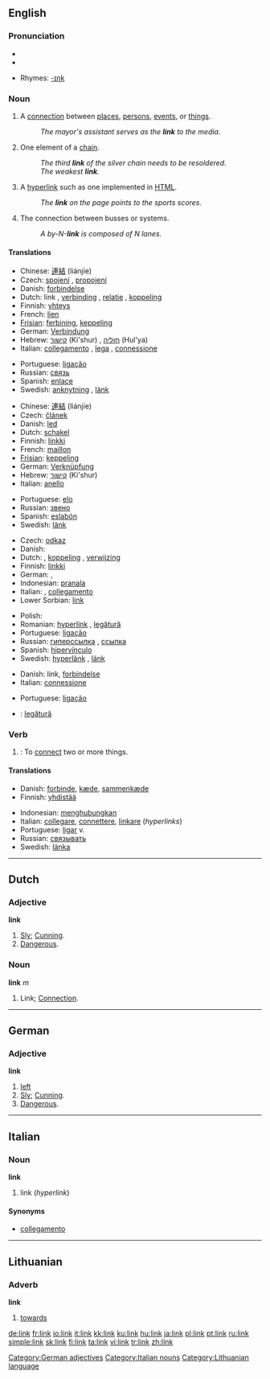 ==English==

===Pronunciation===
* {{IPA|/liŋk/}}
*{{audio|en-us-link.ogg|Audio (US)}}

* Rhymes: [[Rhymes:English:-ɪŋk|-ɪŋk]]

===Noun===
{{en-noun}}

# A [[connection]] between [[place]]s, [[person]]s, [[event]]s, or [[thing]]s.
#: ''The mayor's assistant serves as the '''link''' to the media.''
# One element of a [[chain]].
#: ''The third '''link''' of the silver chain needs to be resoldered.''
#: ''The weakest '''link'''.''
# {{computing}} A [[hyperlink]] such as one implemented in [[HTML]].
#: ''The '''link''' on the page points to the sports scores.''
# {{computing}} The connection between busses or systems.
#: ''A by-N-'''link''' is composed of N lanes.''

====Translations====
{{trans-top|connection}}
*Chinese: [[連結]] (liánjíe)
*Czech: [[spojení]] {{n}}, [[propojení]] {{n}}
*Danish: [[forbindelse]] {{c}}
*Dutch: link {{m}}, [[verbinding]] {{f}} , [[relatie]] {{f}} , [[koppeling]] {{f}}
*Finnish: [[yhteys]]
*French: [[lien]] {{m}}
*[[Frisian]]: [[ferbining]], [[keppeling]]
*German: [[Verbindung]] {{f}}
*Hebrew: [[קישור]] (Ki'shur) {{m}}, [[חוליה]] (Hul'ya) {{f}}
*Italian: [[collegamento]] {{m}}, [[lega]] {{f}}, [[connessione]] {{f}}
{{trans-mid}}
*Portuguese: [[ligação]] {{f}}
*Russian: [[связь]] {{f}}
*Spanish: [[enlace]]
*Swedish: [[anknytning]] {{c}}, [[länk]] {{c}}
{{trans-bottom}}

{{trans-top|element of a chain}}
*Chinese: [[連結]] (liánjíe)
*Czech: [[článek]] {{m}}
*Danish: [[led]]
*Dutch: [[schakel]]
*Finnish: [[linkki]]
*French: [[maillon]]
*[[Frisian]]: [[keppeling]]
*German: [[Verknüpfung]] {{f}}
*Hebrew: [[קישור]] (Ki'shur) {{m}}
*Italian: [[anello]] {{m}}
{{trans-mid}}
*Portuguese: [[elo]] {{m}}
*Russian: [[звено]]
*Spanish: [[eslabón]]
*Swedish: [[länk]] {{c}}
{{trans-bottom}}

{{trans-top|computing: hyperlink}}
*Czech: [[odkaz]] {{m}}
*Danish: {{t|da|link|lang=Danish}}
*Dutch: {{t|nl|link|lang=Dutch}}, [[koppeling]] {{f}}, [[verwijzing]] {{f}}
*Finnish: [[linkki]]
*German: {{t|de|Link}} {{m}}, {{t|de|Hyperlink}} {{m}}
*Indonesian: [[pranala]]
*Italian: {{t|it|link|lang=Italian}} {{m}}, [[collegamento]] {{m}}
*Lower Sorbian: [[#Lower Sorbian|link]] {{m}}
{{trans-mid}}
*Polish: {{t|pl|link|lang=Polish}} {{m}}
*Romanian: [[hyperlink#Romanian|hyperlink]] {{n}}, [[legătură]] {{f}}
*Portuguese: [[ligação]] {{f}}
*Russian: [[гиперссылка]] {{f}} , [[ссылка]] {{f}}
*Spanish: [[hipervínculo]]
*Swedish: [[hyperlänk]] {{c}}, [[länk]] {{c}}
{{trans-bottom}}

{{trans-top|computing: connection between busses or systems}}
*Danish: link, [[forbindelse]]
*Italian: [[connessione]] {{f}}
{{trans-mid}}
*Portuguese: [[ligação]] {{f}}
{{trans-bottom}}

{{checktrans}}
*{{ttbc|Romanian}}: [[legătură]] {{f}}

===Verb===
{{en-verb}}

# {{transitive}}: To [[connect]] two or more things.

====Translations====
{{trans-top|to connect things}}
*Danish: [[forbinde]], [[kæde]], [[sammenkæde]]
*Finnish: [[yhdistää]]
{{trans-mid}}
*Indonesian: [[menghubungkan]]
*Italian: [[collegare]], [[connettere]], [[linkare]] (''hyperlinks'')
*Portuguese: [[ligar]] ''v.''
*Russian: [[связывать]]
*Swedish: [[länka]]
{{trans-bottom}}

----

==Dutch==

===Adjective===
'''link'''

# [[Sly]]; [[Cunning]].
# [[Dangerous]].

===Noun===
'''link''' ''m''

# Link; [[Connection]].

----

==German==

===Adjective===
'''link'''

# [[left]]
# [[Sly]]; [[Cunning]].
# [[Dangerous]].

[[Category:German adjectives]]

----

==Italian==

===Noun===
'''link''' {{m}} {{inv}}

# link (''hyperlink'')

====Synonyms====
*[[collegamento]]

[[Category:Italian nouns]]

----

==Lithuanian==

===Adverb===
'''link'''

# [[towards]]

[[Category:Lithuanian language]]

[[de:link]]
[[fr:link]]
[[io:link]]
[[it:link]]
[[kk:link]]
[[ku:link]]
[[hu:link]]
[[ja:link]]
[[pl:link]]
[[pt:link]]
[[ru:link]]
[[simple:link]]
[[sk:link]]
[[fi:link]]
[[ta:link]]
[[vi:link]]
[[tr:link]]
[[zh:link]]